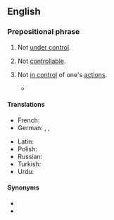 ==English==

===Prepositional phrase===
{{en-PP}}

# Not [[under control]].
#: {{ux|en|The economy is '''out of control''' and is headed for a crash.}}
# Not [[controllable]].
#: {{ux|en|The airplane went '''out of control''' after its flight-control system failed.}}
# Not [[in control]] of one's [[action]]s.
#: {{ux|en|Your children are completely '''out of control'''. Can you stop them running around like that?}}
#* {{quote-web
|en
|date=September 11, 2022
|origdate=September 09, 2022
|last=Lee
|first=Hsin-fang
|author2=Jonathan Chin
|title=Letter calls for Taiwan’s UN inclusion
|archiveurl=https://web.archive.org/web/20220911111106/https://www.taipeitimes.com/News/front/archives/2022/09/11/2003785115
|archivedate=11 September 2022
|work={{w|Taipei Times}}
|section=Front Page
|text=“The time is now for the United Nations and the rest of the world to jointly stand up against China and its lawless and '''out-of-control''' bullying of Taiwan,” they said, adding: “Enough is Enough.”}}

====Translations====
{{trans-top|not under control}}
* French: {{t+|fr|hors de contrôle}}
* German: {{t|de|außer Kontrolle }}, {{t|de|aus dem Ruder}}, {{t|de|[[ohne]] [[jegliche]] [[Kontrolle]] }}
{{trans-mid}}
* Latin: {{t|la|impos}}
* Polish: {{t|pl|(wymknąć) spod kontroli}}
* Russian: {{t-needed|ru}}
* Turkish: {{t|tr|kontrol dışı}}
* Urdu: {{t|ur|بے قابو|tr=bē qābū}}
{{trans-bottom}}

====Synonyms====
* {{l|en|full tilt boogie}}
* {{l|en|on the loose}}